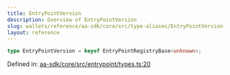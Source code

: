 ```yaml
---
title: EntryPointVersion
description: Overview of EntryPointVersion
slug: wallets/reference/aa-sdk/core/src/type-aliases/EntryPointVersion
layout: reference
---
```


```ts
type EntryPointVersion = keyof EntryPointRegistryBase<unknown>;
```

Defined in: [aa-sdk/core/src/entrypoint/types.ts:20](https://github.com/alchemyplatform/aa-sdk/blob/08da565ff1e1b5bcae4581d79993c4ed9e522c16/aa-sdk/core/src/entrypoint/types.ts#L20)
